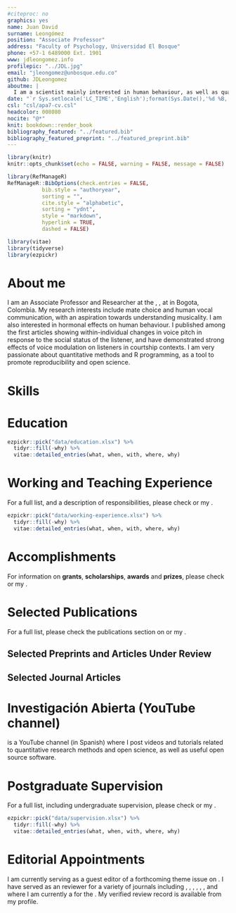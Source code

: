 ```yaml
---
#citeproc: no
graphics: yes
name: Juan David
surname: Leongómez
position: "Associate Professor"
address: "Faculty of Psychology, Universidad El Bosque"
phone: +57-1 6489000 Ext. 1901
www: jdleongomez.info
profilepic: "../JDL.jpg"
email: "jleongomez@unbosque.edu.co"
github: JDLeongomez
aboutme: |
  I am a scientist mainly interested in human behaviour, as well as quantitative methods, and reproducible science.
date: "`r Sys.setlocale('LC_TIME','English');format(Sys.Date(),'%d %B, %Y')`"
csl: "csl/apa7-cv.csl"
headcolor: 008080
nocite: "@*"
knit: bookdown::render_book
bibliography_featured: "../featured.bib"
bibliography_featured_preprint: "../featured_preprint.bib"
---
```


```r
library(knitr)
knitr::opts_chunk$set(echo = FALSE, warning = FALSE, message = FALSE)

library(RefManageR)
RefManageR::BibOptions(check.entries = FALSE,
           bib.style = "authoryear",
           sorting = "",
           cite.style = "alphabetic",
           sorting = "ydnt",
           style = "markdown",
           hyperlink = TRUE,
           dashed = FALSE)

library(vitae)
library(tidyverse)
library(ezpickr)
```

# About me

I am an Associate Professor and Researcher at the [\textcolor{teal}{Human Behaviour Lab (LACH)}](https://sites.google.com/unbosque.edu.co/lach-es), [\textcolor{teal}{Faculty of Psychology}](https://www.uelbosque.edu.co/psicologia), at [\textcolor{teal}{Universidad El Bosque}](https://www.uelbosque.edu.co/) in Bogota, Colombia. My research interests include mate choice and human vocal communication, with an aspiration towards understanding musicality. I am also interested in hormonal effects on human behaviour. I published among the first articles showing within-individual changes in voice pitch in response to the social status of the listener, and have demonstrated strong effects of voice modulation on listeners in courtship contexts. I am very passionate about quantitative methods and R programming, as a tool to promote reproducibility and open science.

# Skills

\begin{cvskills}
  \cvskill
    {Programming}
    {R (advanced: all data wrangling, analysis, plots and tables -and even this CV- made in R)}

  \cvskill
    {Reproducible Report}
    {Markdown/Rmarkdown (including {\fontfamily{cmr}\selectfont\LaTeX} and HTML\faHtml5)}

  \cvskill
    {Quantitative Research}
    {General and Generalised Linear Models, Linear Mixed-effects Models, model selection and averaging}

  \cvskill
    {Software}
    {R, RStudio, Praat, Audacity, InkScape, Zotero, OBS Studio, Blender}

  \cvskill
    {Languages}
    {English/Spanish (native)}
\end{cvskills}

# Education

```r
ezpickr::pick("data/education.xlsx") %>%
  tidyr::fill(-why) %>%
  vitae::detailed_entries(what, when, with, where, why)
```

# Working and Teaching Experience

For a full list, and a description of responsibilities, please check [\textcolor{teal}{my website}](https://jdleongomez.info/en/#experience) or my [\textcolor{teal}{detailed CV}](https://jdleongomez.info/en/files/jdl_cv_en.pdf).

```r
ezpickr::pick("data/working-experience.xlsx") %>%
  tidyr::fill(-why) %>%
  vitae::detailed_entries(what, when, with, where, why)
```

# Accomplishments

For information on **grants**, **scholarships**, **awards** and **prizes**, please check [\textcolor{teal}{my website}](https://jdleongomez.info/en/#accomplishments) or my [\textcolor{teal}{detailed CV}](https://jdleongomez.info/en/files/jdl_cv_en.pdf).

# Selected Publications

For a full list, please check the publications section on [\textcolor{teal}{my website}](https://jdleongomez.info/en/publication/) or my [\textcolor{teal}{detailed CV}](https://jdleongomez.info/en/files/jdl_cv_en.pdf).

## Selected Preprints and Articles Under Review

\begingroup
\setlength{\parindent}{-0.5in}
\setlength{\leftskip}{0.5in}

::: {#refs_featured_preprint}
:::
\endgroup

## Selected Journal Articles

\begingroup
\setlength{\parindent}{-0.5in}
\setlength{\leftskip}{0.5in}

::: {#refs_featured}
:::
\endgroup

# Investigación Abierta (YouTube channel)

[\textcolor{teal}{Investigación Abierta}](https://www.youtube.com/user/juanleongomez/featured) is a YouTube channel (in Spanish) where I post videos and tutorials related to quantitative research methods and open science, as well as useful open source software.

# Postgraduate Supervision

For a full list, including undergraduate supervision, please check [\textcolor{teal}{my website}](https://jdleongomez.info/en/team/#students) or my [\textcolor{teal}{detailed CV}](https://jdleongomez.info/en/files/jdl_cv_en.pdf).

```r
ezpickr::pick("data/supervision.xlsx") %>%
  tidyr::fill(-why) %>%
  vitae::detailed_entries(what, when, with, where, why)
```

# Editorial Appointments

I am currently serving as a guest editor of a forthcoming theme issue on [\textcolor{teal}{Philosophical Transactions B}](https://royalsocietypublishing.org/journal/rstb). I have served as an \textit{ad-hoc} reviewer for a variety of journals including [\textcolor{teal}{Proceedings of the Royal Society B: Biological Sciences}](https://royalsocietypublishing.org/journal/rspb), [\textcolor{teal}{Royal Society Open Science}](https://royalsocietypublishing.org/journal/rsos), [\textcolor{teal}{Evolution and Human Behavior}](https://www.sciencedirect.com/journal/evolution-and-human-behavior), [\textcolor{teal}{Scientific Reports}](https://www.nature.com/srep/), [\textcolor{teal}{Basic and Applied Social Psychology}](https://www.tandfonline.com/toc/hbas20/current), [\textcolor{teal}{Perception}](https://journals.sagepub.com/home/pec), and [\textcolor{teal}{Frontiers in Psychology}](https://www.frontiersin.org/journals/psychology) where I am currently a [\textcolor{teal}{Review Editor}](https://loop.frontiersin.org/people/438954/overview) for the [\textcolor{teal}{Evolutionary Psychology specialty section}](https://www.frontiersin.org/journals/psychology/sections/evolutionary-psychology).  My verified review record is available from my [\textcolor{teal}{Publons}](https://publons.com/researcher/1333339/juan-david-leongomez/) profile.

<!-- *`r Sys.Date()`* -->
